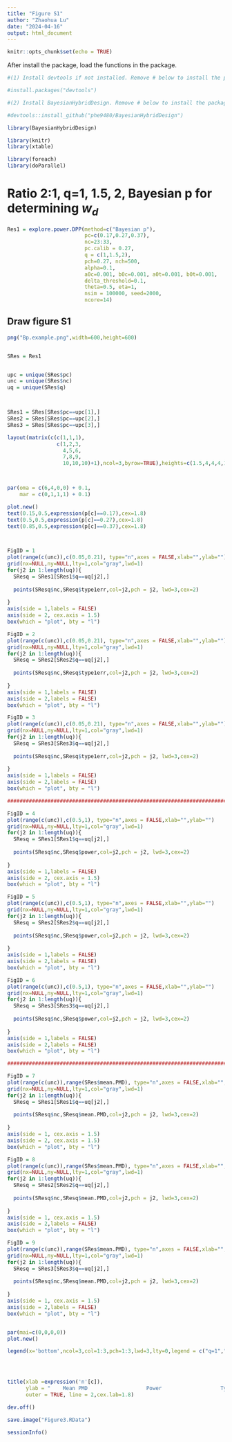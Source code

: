 ---
title: "Figure S1"
author: "Zhaohua Lu"
date: "2024-04-16"
output: html_document
---

```{r setup, include=FALSE}
knitr::opts_chunk$set(echo = TRUE)
```


After install the package, load the functions in the package.
```{r}
#(1) Install devtools if not installed. Remove # below to install the package

#install.packages("devtools")

#(2) Install BayesianHybridDesign. Remove # below to install the package

#devtools::install_github("phe9480/BayesianHybridDesign")

library(BayesianHybridDesign)
```


```{r}

library(knitr)
library(xtable)

library(foreach)
library(doParallel)

```

# Ratio 2:1, q=1, 1.5, 2, Bayesian p for determining $w_d$

```{r}

Res1 = explore.power.DPP(method=c("Bayesian p"),
                         pc=c(0.17,0.27,0.37), 
                         nc=23:33,
                         pc.calib = 0.27,
                         q = c(1,1.5,2), 
                         pch=0.27, nch=500,
                         alpha=0.1,
                         a0c=0.001, b0c=0.001, a0t=0.001, b0t=0.001,
                         delta_threshold=0.1,
                         theta=0.5, eta=1,
                         nsim = 100000, seed=2000,
                         ncore=14)

```


## Draw figure S1

```{r}

png("Bp.example.png",width=600,height=600)


SRes = Res1


upc = unique(SRes$pc)
unc = unique(SRes$nc)
uq = unique(SRes$q)



SRes1 = SRes[SRes$pc==upc[1],]
SRes2 = SRes[SRes$pc==upc[2],]
SRes3 = SRes[SRes$pc==upc[3],]

layout(matrix(c(c(1,1,1),
                c(1,2,3,
                  4,5,6,
                  7,8,9,
                  10,10,10)+1),ncol=3,byrow=TRUE),heights=c(1.5,4,4,4,1.5))



par(oma = c(6,4,0,0) + 0.1,
    mar = c(0,1,1,1) + 0.1)

plot.new()
text(0.15,0.5,expression(p[c]==0.17),cex=1.8)
text(0.5,0.5,expression(p[c]==0.27),cex=1.8)
text(0.85,0.5,expression(p[c]==0.37),cex=1.8)



FigID = 1
plot(range(c(unc)),c(0.05,0.21), type="n",axes = FALSE,xlab="",ylab="")
grid(nx=NULL,ny=NULL,lty=1,col="gray",lwd=1)
for(j2 in 1:length(uq)){
  SResq = SRes1[SRes1$q==uq[j2],]
  
  points(SResq$nc,SResq$type1err,col=j2,pch = j2, lwd=3,cex=2)
  
}
axis(side = 1,labels = FALSE)
axis(side = 2, cex.axis = 1.5)
box(which = "plot", bty = "l")

FigID = 2
plot(range(c(unc)),c(0.05,0.21), type="n",axes = FALSE,xlab="",ylab="")
grid(nx=NULL,ny=NULL,lty=1,col="gray",lwd=1)
for(j2 in 1:length(uq)){
  SResq = SRes2[SRes2$q==uq[j2],]
  
  points(SResq$nc,SResq$type1err,col=j2,pch = j2, lwd=3,cex=2)
  
}
axis(side = 1,labels = FALSE)
axis(side = 2,labels = FALSE)
box(which = "plot", bty = "l")

FigID = 3
plot(range(c(unc)),c(0.05,0.21), type="n",axes = FALSE,xlab="",ylab="")
grid(nx=NULL,ny=NULL,lty=1,col="gray",lwd=1)
for(j2 in 1:length(uq)){
  SResq = SRes3[SRes3$q==uq[j2],]
  
  points(SResq$nc,SResq$type1err,col=j2,pch = j2, lwd=3,cex=2)
  
}
axis(side = 1,labels = FALSE)
axis(side = 2,labels = FALSE)
box(which = "plot", bty = "l")

################################################################################

FigID = 4
plot(range(c(unc)),c(0.5,1), type="n",axes = FALSE,xlab="",ylab="")
grid(nx=NULL,ny=NULL,lty=1,col="gray",lwd=1)
for(j2 in 1:length(uq)){
  SResq = SRes1[SRes1$q==uq[j2],]
  
  points(SResq$nc,SResq$power,col=j2,pch = j2, lwd=3,cex=2)
  
}
axis(side = 1,labels = FALSE)
axis(side = 2, cex.axis = 1.5)
box(which = "plot", bty = "l")

FigID = 5
plot(range(c(unc)),c(0.5,1), type="n",axes = FALSE,xlab="",ylab="")
grid(nx=NULL,ny=NULL,lty=1,col="gray",lwd=1)
for(j2 in 1:length(uq)){
  SResq = SRes2[SRes2$q==uq[j2],]
  
  points(SResq$nc,SResq$power,col=j2,pch = j2, lwd=3,cex=2)
  
}
axis(side = 1,labels = FALSE)
axis(side = 2,labels = FALSE)
box(which = "plot", bty = "l")

FigID = 6
plot(range(c(unc)),c(0.5,1), type="n",axes = FALSE,xlab="",ylab="")
grid(nx=NULL,ny=NULL,lty=1,col="gray",lwd=1)
for(j2 in 1:length(uq)){
  SResq = SRes3[SRes3$q==uq[j2],]
  
  points(SResq$nc,SResq$power,col=j2,pch = j2, lwd=3,cex=2)
  
}
axis(side = 1,labels = FALSE)
axis(side = 2,labels = FALSE)
box(which = "plot", bty = "l")

################################################################################

FigID = 7
plot(range(c(unc)),range(SRes$mean.PMD), type="n",axes = FALSE,xlab="",ylab="")
grid(nx=NULL,ny=NULL,lty=1,col="gray",lwd=1)
for(j2 in 1:length(uq)){
  SResq = SRes1[SRes1$q==uq[j2],]
  
  points(SResq$nc,SResq$mean.PMD,col=j2,pch = j2, lwd=3,cex=2)
  
}
axis(side = 1, cex.axis = 1.5)
axis(side = 2, cex.axis = 1.5)
box(which = "plot", bty = "l")

FigID = 8
plot(range(c(unc)),range(SRes$mean.PMD), type="n",axes = FALSE,xlab="",ylab="")
grid(nx=NULL,ny=NULL,lty=1,col="gray",lwd=1)
for(j2 in 1:length(uq)){
  SResq = SRes2[SRes2$q==uq[j2],]
  
  points(SResq$nc,SResq$mean.PMD,col=j2,pch = j2, lwd=3,cex=2)
  
}
axis(side = 1, cex.axis = 1.5)
axis(side = 2,labels = FALSE)
box(which = "plot", bty = "l")

FigID = 9
plot(range(c(unc)),range(SRes$mean.PMD), type="n",axes = FALSE,xlab="",ylab="")
grid(nx=NULL,ny=NULL,lty=1,col="gray",lwd=1)
for(j2 in 1:length(uq)){
  SResq = SRes3[SRes3$q==uq[j2],]
  
  points(SResq$nc,SResq$mean.PMD,col=j2,pch = j2, lwd=3,cex=2)
  
}
axis(side = 1, cex.axis = 1.5)
axis(side = 2,labels = FALSE)
box(which = "plot", bty = "l")


par(mai=c(0,0,0,0))
plot.new()

legend(x='bottom',ncol=3,col=1:3,pch=1:3,lwd=3,lty=0,legend = c("q=1","q=1.5","q=2"),fill=FALSE,cex=1.6,border ="white",bty = "n")




title(xlab =expression('n'[c]),
      ylab = "    Mean PMD                   Power                   Type I Error Rate ",
      outer = TRUE, line = 2,cex.lab=1.8)

dev.off()
```



```{r}
save.image("Figure3.RData")
```

```{r}
sessionInfo()
```

